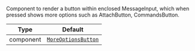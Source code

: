 Component to render a button within enclosed MessageInput, which when pressed shows more options such as AttachButton, CommandsButton.

| Type | Default |
| - | - |
| component | [`MoreOptionsButton`](../../../../ui-components/more_options_button.mdx) |
